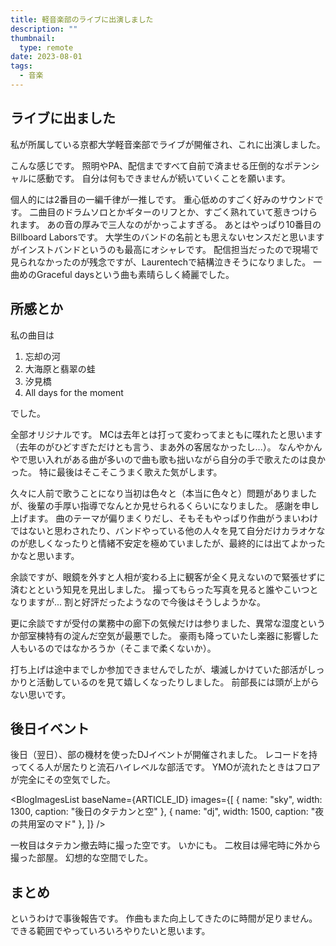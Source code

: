 ```yaml
---
title: 軽音楽部のライブに出演しました
description: ""
thumbnail:
  type: remote
date: 2023-08-01
tags:
  - 音楽
---
```




## ライブに出ました

私が所属している京都大学軽音楽部でライブが開催され、これに出演しました。

<EmbedYoutube id="J8dWwdjeNRg" />

こんな感じです。
照明やPA、配信まですべて自前で済ませる圧倒的なポテンシャルに感動です。
自分は何もできませんが続いていくことを願います。

個人的には2番目の一編千律が一推しです。
重心低めのすごく好みのサウンドです。
二曲目のドラムソロとかギターのリフとか、すごく熟れていて惹きつけられます。
あの音の厚みで三人なのがかっこよすぎる。
あとはやっぱり10番目のBillboard Laborsです。
大学生のバンドの名前とも思えないセンスだと思いますがインストバンドというのも最高にオシャレです。
配信担当だったので現場で見られなかったのが残念ですが、Laurentechで結構泣きそうになりました。
一曲めのGraceful daysという曲も素晴らしく綺麗でした。

## 所感とか

私の曲目は

1. 忘却の河
1. 大海原と翡翠の蛙
1. 汐見橋
1. All days for the moment

でした。

全部オリジナルです。
MCは去年とは打って変わってまともに喋れたと思います（去年のがひどすぎただけとも言う、まあ外の客居なかったし...）。
なんやかんやで思い入れがある曲が多いので曲も歌も拙いながら自分の手で歌えたのは良かった。
特に最後はそこそこうまく歌えた気がします。

久々に人前で歌うことになり当初は色々と（本当に色々と）問題がありましたが、後輩の手厚い指導でなんとか見せられるくらいになりました。
感謝を申し上げます。
曲のテーマが偏りまくりだし、そもそもやっぱり作曲がうまいわけではないと思わされたり、バンドやっている他の人々を見て自分だけカラオケなのが悲しくなったりと情緒不安定を極めていましたが、最終的には出てよかったかなと思います。

余談ですが、眼鏡を外すと人相が変わる上に観客が全く見えないので緊張せずに済むとという知見を見出しました。
撮ってもらった写真を見ると誰やこいつとなりますが...
割と好評だったようなので今後はそうしようかな。

更に余談ですが受付の業務中の廊下の気候だけは参りました、異常な湿度というか部室棟特有の淀んだ空気が最悪でした。
豪雨も降っていたし楽器に影響した人もいるのではなかろうか（そこまで柔くないか）。

打ち上げは途中までしか参加できませんでしたが、壊滅しかけていた部活がしっかりと活動しているのを見て嬉しくなったりしました。
前部長には頭が上がらない思いです。

## 後日イベント

後日（翌日）、部の機材を使ったDJイベントが開催されました。
レコードを持ってくる人が居たりと流石ハイレベルな部活です。
YMOが流れたときはフロアが完全にその空気でした。

<BlogImagesList
  baseName={ARTICLE_ID}
  images={[
    { name: "sky", width: 1300, caption: "後日のタテカンと空" },
    { name: "dj", width: 1500, caption: "夜の共用室のマド" },
  ]}
/>

一枚目はタテカン撤去時に撮った空です。
いかにも。
二枚目は帰宅時に外から撮った部屋。
幻想的な空間でした。

## まとめ

というわけで事後報告です。
作曲もまた向上してきたのに時間が足りません。
できる範囲でやっていろいろやりたいと思います。
